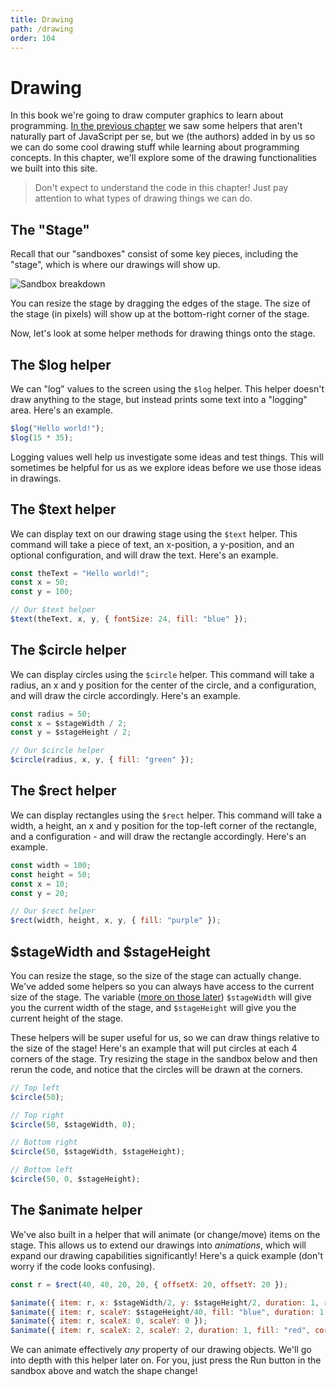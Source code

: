```yaml
---
title: Drawing
path: /drawing
order: 104
---
```


# Drawing

In this book we're going to draw computer graphics to learn about programming. [In the previous chapter](/what-is-javascript#-helpers) we saw some helpers that aren't naturally part of JavaScript per se, but we (the authors) added in by us so we can do some cool drawing stuff while learning about programming concepts. In this chapter, we'll explore some of the drawing functionalities we built into this site.

> Don't expect to understand the code in this chapter! Just pay attention to what types of drawing things we can do.

## The "Stage"

Recall that our "sandboxes" consist of some key pieces, including the "stage", which is where our drawings will show up.

![Sandbox breakdown](../assets/img/sandbox-breakdown.png)

You can resize the stage by dragging the edges of the stage. The size of the stage (in pixels) will show up at the bottom-right corner of the stage.

Now, let's look at some helper methods for drawing things onto the stage.

## The $log helper

We can "log" values to the screen using the `$log` helper. This helper doesn't draw anything to the stage, but instead prints some text into a "logging" area. Here's an example.

```js live=true id=drawing-log
$log("Hello world!");
$log(15 * 35);
```

Logging values well help us investigate some ideas and test things. This will sometimes be helpful for us as we explore ideas before we use those ideas in drawings.

## The $text helper

We can display text on our drawing stage using the `$text` helper. This command will take a piece of text, an x-position, a y-position, and an optional configuration, and will draw the text. Here's an example.


```js live=true id=drawing-$text
const theText = "Hello world!";
const x = 50;
const y = 100;

// Our $text helper
$text(theText, x, y, { fontSize: 24, fill: "blue" });
```

## The $circle helper

We can display circles using the `$circle` helper. This command will take a radius, an x and y position for the center of the circle, and a configuration, and will draw the circle accordingly. Here's an example.

```js live=true id=drawing-$circle
const radius = 50;
const x = $stageWidth / 2;
const y = $stageHeight / 2;

// Our $circle helper
$circle(radius, x, y, { fill: "green" });
```

## The $rect helper

We can display rectangles using the `$rect` helper. This command will take a width, a height, an x and y position for the top-left corner of the rectangle, and a configuration - and will draw the rectangle accordingly. Here's an example.

```js live=true id=drawing-$rect
const width = 100;
const height = 50;
const x = 10;
const y = 20;

// Our $rect helper
$rect(width, height, x, y, { fill: "purple" });
```

## $stageWidth and $stageHeight

You can resize the stage, so the size of the stage can actually change. We've added some helpers so you can always have access to the current size of the stage. The variable ([more on those later](/variables)) `$stageWidth` will give you the current width of the stage, and `$stageHeight` will give you the current height of the stage.

These helpers will be super useful for us, so we can draw things relative to the size of the stage! Here's an example that will put circles at each 4 corners of the stage. Try resizing the stage in the sandbox below and then rerun the code, and notice that the circles will be drawn at the corners.

```js live=true id=drawing-$stageWidth
// Top left
$circle(50);

// Top right
$circle(50, $stageWidth, 0);

// Bottom right
$circle(50, $stageWidth, $stageHeight);

// Bottom left
$circle(50, 0, $stageHeight);
```

## The $animate helper

We've also built in a helper that will animate (or change/move) items on the stage. This allows us to extend our drawings into _animations_, which will expand our drawing capabilities significantly! Here's a quick example (don't worry if the code looks confusing).

```js live=true id=drawing-$animate
const r = $rect(40, 40, 20, 20, { offsetX: 20, offsetY: 20 });

$animate({ item: r, x: $stageWidth/2, y: $stageHeight/2, duration: 1, rotation: 180, scaleX: $stageWidth/40, fill: "green" });
$animate({ item: r, scaleY: $stageHeight/40, fill: "blue", duration: 1 })
$animate({ item: r, scaleX: 0, scaleY: 0 });
$animate({ item: r, scaleX: 2, scaleY: 2, duration: 1, fill: "red", cornerRadius: 20 });
```

We can animate effectively _any_ property of our drawing objects. We'll go into depth with this helper later on. For you, just press the Run button in the sandbox above and watch the shape change!
